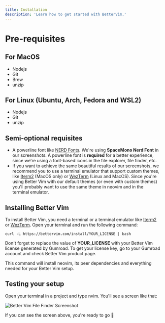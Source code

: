 ```yaml
---
title: Installation
description: 'Learn how to get started with BetterVim.'
---
```

# Pre-requisites 
## For MacOS
  - Nodejs
  - Git
  - Brew
  - unzip

## For Linux (Ubuntu, Arch, Fedora and WSL2)
  - Nodejs
  - Git
  - unzip

## Semi-optional requisites
  - A powerline font like [NERD Fonts](https://www.nerdfonts.com/font-downloads). We're using **SpaceMono Nerd Font** in our screenshots. A powerline font is **required** for a better experience, since we're using a font-based icons in the file explorer, file finder, etc.
  - If you want to achieve the same beautiful results of our screenshots, we recommend you to use a terminal emulator that support custom themes, like [Iterm2](https://iterm2.com/) (MacOS only) or [WezTerm](https://github.com/wez/wezterm) (Linux and MacOS). Since you're using Better Vim with our default themes (or even with custom themes) you'll probably want to use the same theme in neovim and in the terminal emulator.

## Installing Better Vim
To install Better Vim, you need a terminal or a terminal emulator like [Iterm2](https://iterm2.com/) or [WezTerm](https://github.com/wez/wezterm). Open your terminal and run the following command:

```shell
curl -L https://bettervim.com/install/YOUR_LICENSE | bash
```

<Note>
Don't forget to replace the value of <strong>YOUR_LICENSE</strong> with your Better Vim license generated by Gumroad. To get your license key, go to your Gumroad account and check Better Vim product page.
</Note>

This command will install neovim, its peer dependencies and everything needed for your Better Vim setup.

## Testing your setup
Open your terminal in a project and type nvim. You'll see a screen like that:

![Better Vim File Finder Screenshot](/images/overview/testing-your-setup-2.png)

If you can see the screen above, you're ready to go 🚀
